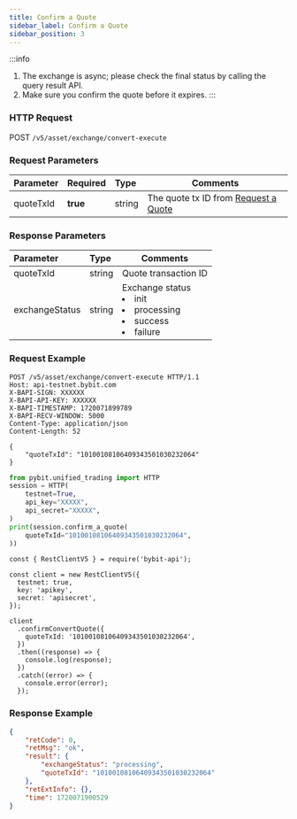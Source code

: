 ```yaml
---
title: Confirm a Quote 
sidebar_label: Confirm a Quote
sidebar_position: 3
---
```

:::info
1. The exchange is async; please check the final status by calling the query result API.
2. Make sure you confirm the quote before it expires.
:::

### HTTP Request
POST `/v5/asset/exchange/convert-execute`

### Request Parameters
| Parameter | Required | Type | Comments|
|:----- |:-------|:-----|------ |
|quoteTxId |**true** |string |The quote tx ID from [Request a Quote](apply-quote#response-parameters)|

### Response Parameters
| Parameter | Type | Comments|
|:----- |:-----|----- |
|quoteTxId |string|Quote transaction ID|
|exchangeStatus |string|Exchange status <li>init</li><li>processing</li><li>success</li><li>failure</li>|

### Request Example

<Tabs groupId="programming-languages">
<TabItem value="http" label="HTTP">

```http
POST /v5/asset/exchange/convert-execute HTTP/1.1
Host: api-testnet.bybit.com
X-BAPI-SIGN: XXXXXX
X-BAPI-API-KEY: XXXXXX
X-BAPI-TIMESTAMP: 1720071899789
X-BAPI-RECV-WINDOW: 5000
Content-Type: application/json
Content-Length: 52

{
    "quoteTxId": "10100108106409343501030232064"
}
```

</TabItem>
<TabItem value="python" label="Python">

```python
from pybit.unified_trading import HTTP
session = HTTP(
    testnet=True,
    api_key="XXXXX",
    api_secret="XXXXX",
)
print(session.confirm_a_quote(
    quoteTxId="10100108106409343501030232064",
))
```

</TabItem>

<TabItem value="Node" label="Node.js">

```n4js
const { RestClientV5 } = require('bybit-api');

const client = new RestClientV5({
  testnet: true,
  key: 'apikey',
  secret: 'apisecret',
});

client
  .confirmConvertQuote({
    quoteTxId: '10100108106409343501030232064',
  })
  .then((response) => {
    console.log(response);
  })
  .catch((error) => {
    console.error(error);
  });
```

</TabItem>
</Tabs>

### Response Example

```json
{
    "retCode": 0,
    "retMsg": "ok",
    "result": {
        "exchangeStatus": "processing",
        "quoteTxId": "10100108106409343501030232064"
    },
    "retExtInfo": {},
    "time": 1720071900529
}
```
